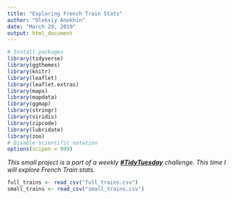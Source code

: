 ```yaml
---
title: "Exploring French Train Stats"
author: "Oleksiy Anokhin"
date: "March 29, 2019"
output: html_document
---
```


```r
# Install packages 
library(tidyverse)
library(ggthemes)
library(knitr)
library(leaflet)
library(leaflet.extras)
library(maps)
library(mapdata)
library(ggmap)
library(stringr)
library(viridis)
library(zipcode)
library(lubridate)
library(zoo)
# Disable scientific notation
options(scipen = 999)
```

_This small project is a part of a weekly [**#TidyTuesday**](https://github.com/rfordatascience/tidytuesday) challenge. This time I will explore French Train stats._

```r
full_trains <- read_csv("full_trains.csv")
small_trains <- read_csv("small_trains.csv")
```

